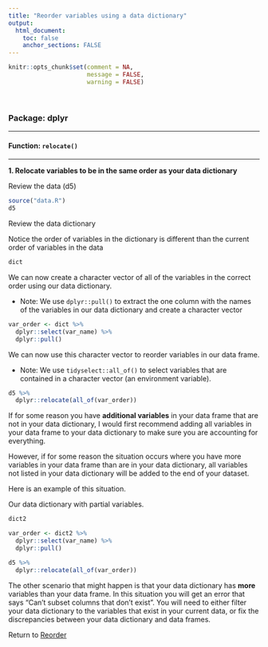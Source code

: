 ```yaml
---
title: "Reorder variables using a data dictionary"
output: 
  html_document:
    toc: false
    anchor_sections: FALSE
---
```


```r
knitr::opts_chunk$set(comment = NA,
                      message = FALSE,
                      warning = FALSE)
```

<br>

### Package: dplyr

---

#### Function: `relocate()`

---

**1\. Relocate variables to be in the same order as your data dictionary**

Review the data (d5)

```r

source("data.R")
d5

```

Review the data dictionary

Notice the order of variables in the dictionary is different than the current order of variables in the data

```r

dict

```

We can now create a character vector of all of the variables in the correct order using our data dictionary.

* Note: We use `dplyr::pull()` to extract the one column with the names of the variables in our data dictionary and create a character vector

```r

var_order <- dict %>%
  dplyr::select(var_name) %>%
  dplyr::pull()

```

We can now use this character vector to reorder variables in our data frame.

* Note: We use `tidyselect::all_of()` to select variables that are contained in a character vector (an environment variable). 

```r

d5 %>%
  dplyr::relocate(all_of(var_order))

```

If for some reason you have **additional variables** in your data frame that are not in your data dictionary, I would first recommend adding all variables in your data frame to your data dictionary to make sure you are accounting for everything. 

However, if for some reason the situation occurs where you have more variables in your data frame than are in your data dictionary, all variables not listed in your data dictionary will be added to the end of your dataset.

Here is an example of this situation.

Our data dictionary with partial variables.

```r

dict2

```

```r

var_order <- dict2 %>%
  dplyr::select(var_name) %>%
  dplyr::pull()

```

```r

d5 %>%
  dplyr::relocate(all_of(var_order))

```

The other scenario that might happen is that your data dictionary has **more** variables than your data frame. In this situation you will get an error that says "Can't subset columns that don't exist". You will need to either filter your data dictionary to the variables that exist in your current data, or fix the discrepancies between your data dictionary and data frames.

Return to [Reorder](https://github.com/Cghlewis/data-wrangling-functions/wiki/Reorder)


